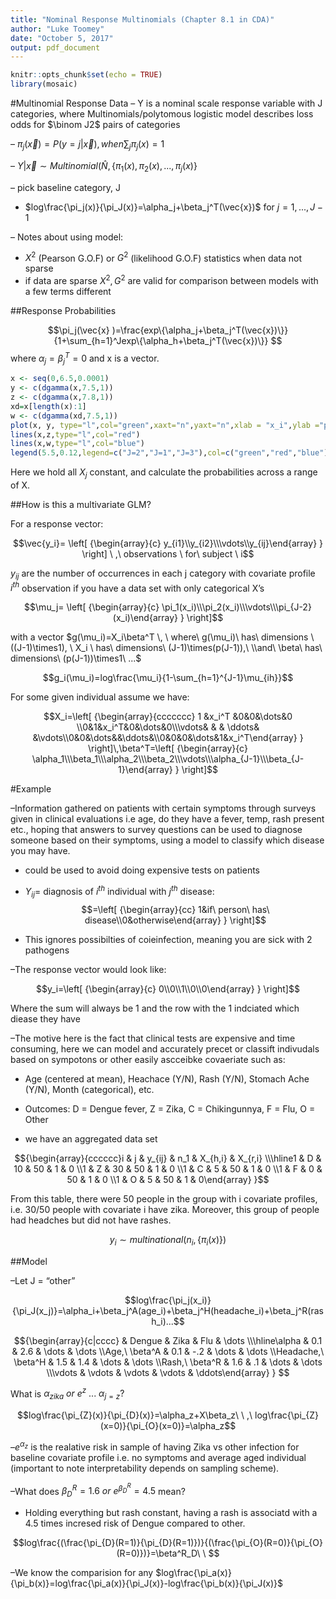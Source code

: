 ```yaml
---
title: "Nominal Response Multinomials (Chapter 8.1 in CDA)"
author: "Luke Toomey"
date: "October 5, 2017"
output: pdf_document
---
```


 
```r
knitr::opts_chunk$set(echo = TRUE)
library(mosaic)
```

#Multinomial Response Data
-- Y is a nominal scale response variable with J categories, where Multinomials/polytomous logistic model describes loss odds for $\binom J2$ pairs of categories

-- $\pi_j(\vec{x})=P(y=j|\vec{x}),when \sum_j\pi_j(x)=1$

-- $Y|\vec{x} \sim Multinomial(\hat{N},\{\pi_1(x),\pi_2(x),...,\pi_j(x)\}$

-- pick baseline category, J

* $log\frac{\pi_j(x)}{\pi_J(x)}=\alpha_j+\beta_j^T(\vec{x})$ for $j=1,...,J-1$

-- Notes about using model:

* $X^2$ (Pearson G.O.F) or $G^2$ (likelihood G.O.F) statistics when data not sparse
* if data are sparse $X^2, G^2$ are valid for comparison between models with a few terms different

##Response Probabilities

$$\pi_j(\vec{x} )=\frac{exp\{\alpha_j+\beta_j^T(\vec{x})\}}{1+\sum_{h=1}^Jexp\{\alpha_h+\beta_j^T(\vec{x})\}} $$
where $\alpha_j=\beta_j^T=0$ and x is a vector.

```r
x <- seq(0,6.5,0.0001)
y <- c(dgamma(x,7.5,1))
z <- c(dgamma(x,7.8,1))
xd=x[length(x):1]
w <- c(dgamma(xd,7.5,1))
plot(x, y, type="l",col="green",xaxt="n",yaxt="n",xlab = "x_i",ylab ="pi_j(x)")
lines(x,z,type="l",col="red")
lines(x,w,type="l",col="blue")
legend(5.5,0.12,legend=c("J=2","J=1","J=3"),col=c("green","red","blue"),lty=1, cex=0.8)
```

Here we hold all $X_j$ constant, and calculate the probabilities across a range of X.

##How is this a multivariate GLM?

For a response vector:

$$\vec{y_i}=  \left[ {\begin{array}{c} y_{i1}\\y_{i2}\\\vdots\\y_{ij}\end{array} } \right] \ ,\ observations \ for\  subject \ i$$

$y_{ij}$ are the number of occurrences in each j category with covariate profile $i^{th}$ observation if you have a data set with only categorical X's


$$\mu_j= \left[ {\begin{array}{c} \pi_1(x_i)\\\pi_2(x_i)\\\vdots\\\pi_{J-2}(x_i)\end{array} } \right]$$

with a vector $g(\mu_i)=X_i\beta^T \, \ where\ g(\mu_i)\ has\ dimensions \ ((J-1)\times1), \ X_i \ has\ dimensions\ (J-1)\times(p(J-1)),\  \\and\  \beta\ has\ dimensions\ (p(J-1))\times1\ ...$

$$g_i(\mu_i)=log\frac{\mu_i}{1-\sum_{h=1}^{J-1}\mu_{ih}}$$

For some given individual assume we have:

$$X_i=\left[ {\begin{array}{ccccccc} 1 &x_i^T &0&0&\dots&0 \\0&1&x_i^T&0&\dots&0\\\vdots& & & \ddots& &\vdots\\0&0&\dots&&\ddots&\\0&0&0&\dots&1&x_i^T\end{array} } \right]\,\beta^T=\left[ {\begin{array}{c} \alpha_1\\\beta_1\\\alpha_2\\\beta_2\\\vdots\\\alpha_{J-1}\\\beta_{J-1}\end{array} } \right]$$

#Example 
 
--Information gathered on patients with certain symptoms through surveys given in clinical evaluations i.e age, do they have a fever, temp, rash present etc., hoping that answers to survey questions can be used to diagnose someone based on their symptoms, using a model to classify which disease you may have.

* could be used to avoid doing expensive tests on patients
* $Y_{ij}$= diagnosis of $i^{th}$ individual with $j^{th}$ disease:
$$=\left[ {\begin{array}{cc} 1&if\ person\ has\ disease\\0&otherwise\end{array} } \right]$$

* This ignores possibilties of coieinfection, meaning you are sick with 2 pathogens

--The response vector would look like:

$$y_i=\left[ {\begin{array}{c} 0\\0\\1\\0\\0\end{array} } \right]$$


Where the sum will always be 1 and the row with the 1 indciated which diease they have


--The motive here is the fact that clinical tests are expensive and time consuming, here we can model and accurately precet or classift indivudals based on sympotons or other easily ascceibke covaeriate such as:

* Age (centered at mean), Heachace (Y/N), Rash (Y/N), Stomach Ache (Y/N), Month (categorical), etc.

* Outcomes: D = Dengue fever, Z = Zika, C = Chikingunnya, F = Flu, O = Other

* we have an aggregated data set

$${\begin{array}{cccccc}i & j & y_{ij} & n_1 & X_{h,i} & X_{r,i} \\\hline1 & D & 10 & 50 & 1 & 0 \\1 & Z & 30 & 50 & 1 & 0 \\1 & C & 5 & 50 & 1 & 0 \\1 & F & 0 & 50 & 1 & 0 \\1 & O & 5 & 50 & 1 & 0\end{array} }$$


From this table, there were 50 people in the group with i covariate profiles, i.e. 30/50 people with covariate i have zika. Moreover, this group of people had headches but did not have rashes.

$$y_i\sim multinational(n_i,\{\pi_i(x)\})$$

##Model

--Let J = "other"

$$log\frac{\pi_j(x_i)}{\pi_J(x_j)}=\alpha_i+\beta_j^A(age_i)+\beta_j^H(headache_i)+\beta_j^R(rash_i)...$$

$${\begin{array}{c|cccc} & Dengue & Zika & Flu & \dots \\\hline\alpha & 0.1 & 2.6 & \dots & \dots \\Age,\ \beta^A & 0.1 & -.2 & \dots & \dots \\Headache,\  \beta^H & 1.5 & 1.4 & \dots & \dots \\Rash,\  \beta^R & 1.6 & .1 & \dots & \dots \\\vdots & \vdots & \vdots & \vdots & \ddots\end{array} } $$

What is 
$\alpha_{zika}\ or\ e^z\ ...\ \alpha_{j=z}?$

$$log\frac{\pi_{Z}(x)}{\pi_{D}(x)}=\alpha_z+X\beta_z\ \ ,\ log\frac{\pi_{Z}(x=0)}{\pi_{O}(x=0)}=\alpha_z$$

--$e^{\alpha_z}$ is the realative risk in sample of having Zika vs other infection for baseline covariate profile i.e. no symptoms and average aged individual (important to note interpretability depends on sampling scheme).

--What does $\beta_{D}^{R}=1.6\ or\ e^{\beta_D^R}=4.5$ mean?

* Holding everything but rash constant, having a rash is associatd with a 4.5 times incresed risk of Dengue compared to other.

$$log\frac{(\frac{\pi_{D}(R=1)}{\pi_{D}(R=1)})}{(\frac{\pi_{O}(R=0)}{\pi_{O}(R=0)})}=\beta^R_D\ \ $$

--We know the comparision for any $log\frac{\pi_a(x)}{\pi_b(x)}=log\frac{\pi_a(x)}{\pi_J(x)}-log\frac{\pi_b(x)}{\pi_J(x)}$

